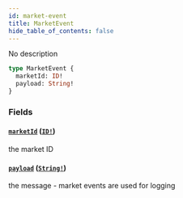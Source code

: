 ```yaml
---
id: market-event
title: MarketEvent
hide_table_of_contents: false
---
```



No description

```graphql
type MarketEvent {
  marketId: ID!
  payload: String!
}
```


### Fields

#### [`marketId`](#) ([`ID!`](/mainnet/api/graphql/scalars/id))

the market ID


#### [`payload`](#) ([`String!`](/mainnet/api/graphql/scalars/string))

the message - market events are used for logging




